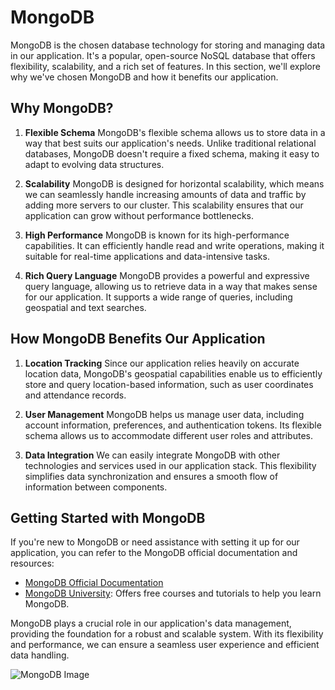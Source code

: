 # MongoDB

MongoDB is the chosen database technology for storing and managing data in our application. It's a popular, open-source NoSQL database that offers flexibility, scalability, and a rich set of features. In this section, we'll explore why we've chosen MongoDB and how it benefits our application.

## Why MongoDB?

1. **Flexible Schema**
   MongoDB's flexible schema allows us to store data in a way that best suits our application's needs. Unlike traditional relational databases, MongoDB doesn't require a fixed schema, making it easy to adapt to evolving data structures.

2. **Scalability**
   MongoDB is designed for horizontal scalability, which means we can seamlessly handle increasing amounts of data and traffic by adding more servers to our cluster. This scalability ensures that our application can grow without performance bottlenecks.

3. **High Performance**
   MongoDB is known for its high-performance capabilities. It can efficiently handle read and write operations, making it suitable for real-time applications and data-intensive tasks.

4. **Rich Query Language**
   MongoDB provides a powerful and expressive query language, allowing us to retrieve data in a way that makes sense for our application. It supports a wide range of queries, including geospatial and text searches.

## How MongoDB Benefits Our Application

1. **Location Tracking**
   Since our application relies heavily on accurate location data, MongoDB's geospatial capabilities enable us to efficiently store and query location-based information, such as user coordinates and attendance records.

2. **User Management**
   MongoDB helps us manage user data, including account information, preferences, and authentication tokens. Its flexible schema allows us to accommodate different user roles and attributes.

3. **Data Integration**
   We can easily integrate MongoDB with other technologies and services used in our application stack. This flexibility simplifies data synchronization and ensures a smooth flow of information between components.

## Getting Started with MongoDB

If you're new to MongoDB or need assistance with setting it up for our application, you can refer to the MongoDB official documentation and resources:

- [MongoDB Official Documentation](https://docs.mongodb.com/)
- [MongoDB University](https://university.mongodb.com/): Offers free courses and tutorials to help you learn MongoDB.

MongoDB plays a crucial role in our application's data management, providing the foundation for a robust and scalable system. With its flexibility and performance, we can ensure a seamless user experience and efficient data handling.

![MongoDB Image](https://cdn.clever-cloud.com/uploads/2021/04/mongodb.svg) 
